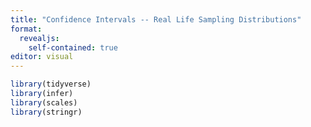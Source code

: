 ```yaml
---
title: "Confidence Intervals -- Real Life Sampling Distributions"
format: 
  revealjs:
    self-contained: true
editor: visual
---
```


```r
library(tidyverse)
library(infer)
library(scales)
library(stringr)
```
